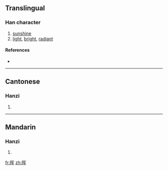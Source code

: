 {{also|暉}}
==Translingual==

===Han character===
{{Han char|rn=72|rad=日|as=06|sn=10|four=|canj=日月大手 (ABKQ), X日月大手 (XABKQ)}}

# [[sunshine]]
# [[light]], [[bright]], [[radiant]]

====References====
* {{Han ref|kx=0495.241|hdz=21509.081|uh=6656|ud=26198}}

----

==Cantonese==

===Hanzi===
{{yue-hanzi|jyut=|y=fai1|tra=暉}}

# {{defn|Cantonese}}

----

==Mandarin==

===Hanzi===
{{cmn-hanzi|tra=暉|pin=[[huī]] ([[hui1]]), [[shèng]] ([[sheng4]])|wg=hui<sup>1</sup>, sheng<sup>4</sup>}}

# {{defn|Mandarin}}

[[fr:晖]]
[[zh:晖]]